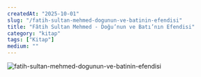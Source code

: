 ```yaml
---
createdAt: "2025-10-01"
slug: "/fatih-sultan-mehmed-dogunun-ve-batinin-efendisi"
title: "Fâtih Sultan Mehmed - Doğu’nun ve Batı’nın Efendisi"
category: "kitap"
tags: ["Kitap"]
medium: ""
---
```


![fatih-sultan-mehmed-dogunun-ve-batinin-efendisi](/blog/future/fatih.png)

<BookInfo
	title="Fâtih Sultan Mehmed"
	bookLink="https://www.kitapyurdu.com/kitap/fatih-sultan-mehmed-/717193.html"
	author="Prof. Dr. İlber Ortaylı"
	authorLink="https://www.kitapyurdu.com/yazar/prof-dr-ilber-ortayli/9285.html"
	pages={448}
	publisher="Kronik Kitap"
	publisherLink="https://www.kitapyurdu.com/yayinevi/kronik-kitap/8343.html"
	year={2025}
	myScore={5}
	isFavorite={true}
/>
